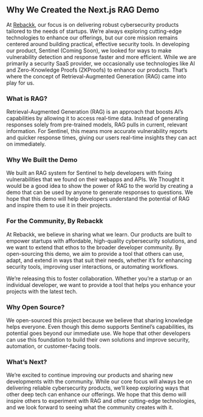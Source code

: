 ## Why We Created the Next.js RAG Demo

At [Rebackk](https://rebackk.xyz), our focus is on delivering robust cybersecurity products tailored to the needs of startups. We’re always exploring cutting-edge technologies to enhance our offerings, but our core mission remains centered around building practical, effective security tools. In developing our product, Sentinel (Coming Soon), we looked for ways to make vulnerability detection and response faster and more efficient. While we are primarily a security SaaS provider, we occasionally use technologies like AI and Zero-Knowledge Proofs (ZKProofs) to enhance our products. That’s where the concept of Retrieval-Augmented Generation (RAG) came into play for us.

### What is RAG?

Retrieval-Augmented Generation (RAG) is an approach that boosts AI’s capabilities by allowing it to access real-time data. Instead of generating responses solely from pre-trained models, RAG pulls in current, relevant information. For Sentinel, this means more accurate vulnerability reports and quicker response times, giving our users real-time insights they can act on immediately.

### Why We Built the Demo

We built an RAG system for Sentinel to help developers with fixing vulnerabilities that we found on their webapps and APIs. We Thought it would be a good idea to show the power of RAG to the world by creating a demo that can be used by anyone to generate responses to questions. We hope that this demo will help developers understand the potential of RAG and inspire them to use it in their projects.

### For the Community, By Rebackk

At Rebackk, we believe in sharing what we learn. Our products are built to empower startups with affordable, high-quality cybersecurity solutions, and we want to extend that ethos to the broader developer community. By open-sourcing this demo, we aim to provide a tool that others can use, adapt, and extend in ways that suit their needs, whether it’s for enhancing security tools, improving user interactions, or automating workflows.


We’re releasing this to foster collaboration. Whether you’re a startup or an individual developer, we want to provide a tool that helps you enhance your projects with the latest tech.

### Why Open Source?

We open-sourced this project because we believe that sharing knowledge helps everyone. Even though this demo supports Sentinel’s capabilities, its potential goes beyond our immediate use. We hope that other developers can use this foundation to build their own solutions and improve security, automation, or customer-facing tools.

### What’s Next?

We’re excited to continue improving our products and sharing new developments with the community. While our core focus will always be on delivering reliable cybersecurity products, we’ll keep exploring ways that other deep tech can enhance our offerings. We hope that this demo will inspire others to experiment with RAG and other cutting-edge technologies, and we look forward to seeing what the community creates with it.
